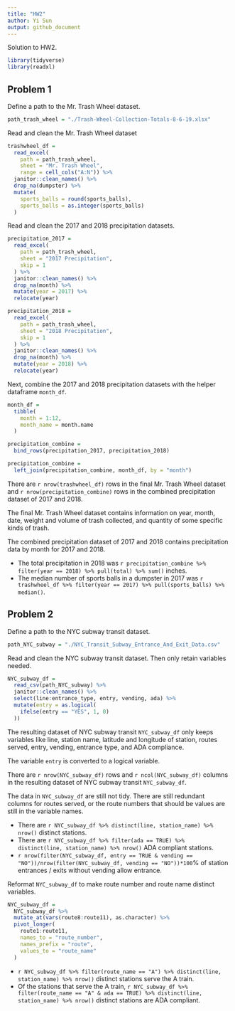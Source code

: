 ```yaml
---
title: "HW2"
author: Yi Sun
output: github_document
---
```


Solution to HW2.

```r
library(tidyverse)
library(readxl)
```

## Problem 1

Define a path to the Mr. Trash Wheel dataset.

```r
path_trash_wheel = "./Trash-Wheel-Collection-Totals-8-6-19.xlsx"
```


Read and clean the Mr. Trash Wheel dataset

```r
trashwheel_df = 
  read_excel(
    path = path_trash_wheel, 
    sheet = "Mr. Trash Wheel", 
    range = cell_cols("A:N")) %>% 
  janitor::clean_names() %>% 
  drop_na(dumpster) %>% 
  mutate(
    sports_balls = round(sports_balls),
    sports_balls = as.integer(sports_balls)
  )
```

Read and clean the 2017 and 2018 precipitation datasets.

```r
precipitation_2017 = 
  read_excel(
    path = path_trash_wheel, 
    sheet = "2017 Precipitation", 
    skip = 1
  ) %>% 
  janitor::clean_names() %>% 
  drop_na(month) %>% 
  mutate(year = 2017) %>% 
  relocate(year)

precipitation_2018 = 
  read_excel(
    path = path_trash_wheel, 
    sheet = "2018 Precipitation", 
    skip = 1
  ) %>% 
  janitor::clean_names() %>% 
  drop_na(month) %>% 
  mutate(year = 2018) %>% 
  relocate(year)
```

Next, combine the 2017 and 2018 precipitation datasets with the helper dataframe `month_df`.

```r
month_df = 
  tibble(
    month = 1:12,
    month_name = month.name
  )

precipitation_combine = 
  bind_rows(precipitation_2017, precipitation_2018)

precipitation_combine = 
  left_join(precipitation_combine, month_df, by = "month")
```

There are `r nrow(trashwheel_df)` rows in the final Mr. Trash Wheel dataset and `r nrow(precipitation_combine)` rows in the combined precipitation dataset of 2017 and 2018. 

The final Mr. Trash Wheel dataset contains information on year, month, date, weight and volume of trash collected, and quantity of some specific kinds of trash. 

The combined precipitation dataset of 2017 and 2018 contains precipitation data by month for 2017 and 2018. 

* The total precipitation in 2018 was `r precipitation_combine %>% filter(year == 2018) %>% pull(total) %>% sum()` inches.
* The median number of sports balls in a dumpster in 2017 was `r trashwheel_df %>% filter(year == 2017) %>% pull(sports_balls) %>% median()`.

## Problem 2

Define a path to the NYC subway transit dataset.

```r
path_NYC_subway = "./NYC_Transit_Subway_Entrance_And_Exit_Data.csv"
```

Read and clean the NYC subway transit dataset. Then only retain variables needed.

```r
NYC_subway_df = 
  read_csv(path_NYC_subway) %>% 
  janitor::clean_names() %>% 
  select(line:entrance_type, entry, vending, ada) %>% 
  mutate(entry = as.logical(
    ifelse(entry == "YES", 1, 0)
  ))
```

The resulting dataset of NYC subway transit `NYC_subway_df` only keeps variables like line, station name, latitude and longitude of station, routes served, entry, vending, entrance type, and ADA compliance.

The variable `entry` is converted to a logical variable.

There are `r nrow(NYC_subway_df)` rows and `r ncol(NYC_subway_df)` columns in the resulting dataset of NYC subway transit `NYC_subway_df`.

The data in `NYC_subway_df` are still not tidy. There are still redundant columns for routes served, or the route numbers that should be values are still in the variable names.

* There are `r NYC_subway_df %>% distinct(line, station_name) %>% nrow()` distinct stations.
* There are `r NYC_subway_df %>% filter(ada == TRUE) %>% distinct(line, station_name) %>% nrow()` ADA compliant stations.
* `r nrow(filter(NYC_subway_df, entry == TRUE & vending == "NO"))/nrow(filter(NYC_subway_df, vending == "NO"))*100`% of station entrances / exits without vending allow entrance.

Reformat `NYC_subway_df` to make route number and route name distinct variables.

```r
NYC_subway_df = 
  NYC_subway_df %>% 
  mutate_at(vars(route8:route11), as.character) %>% 
  pivot_longer(
    route1:route11,
    names_to = "route_number",
    names_prefix = "route",
    values_to = "route_name"
  )
```

* `r NYC_subway_df %>% filter(route_name == "A") %>% distinct(line, station_name) %>% nrow()` distinct stations serve the A train.
* Of the stations that serve the A train, `r NYC_subway_df %>% filter(route_name == "A" & ada == TRUE) %>% distinct(line, station_name) %>% nrow()` distinct stations are ADA compliant.
